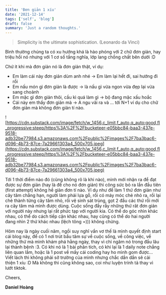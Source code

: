 ```yaml
---
title: 'Đơn giản 1 xíu'
date: '2021-12-14'
tags: ['self', 'blog']
draft: false
summary: 'Just a random thoughts.'
---
```


> Simplicity is the ultimate sophistication. (Leonardo da Vinci)

Bình thường chúng ta có xu hướng khá là hào phóng với 2 chữ đơn giản, hay triệu hồi nó nhưng với 1 cơ số tầng nghĩa, lớp lang chồng chất bên dưới :D

Chứ ít khi mà đơn giản nó là đơn giản thật, ví dụ:

- Em làm cái này đơn giản dùm anh nhé → Em làm lại hết đi, sai hướng đi rồi
- Em nấu món gì đơn giản là được → là nấu gì vừa ngon vừa đẹp lại vừa sang choảnh
- Em mặc gì đơn giản thôi, cầu kì quá làm gì → bộ đang mặc xấu hoắc
- Cái này em thấy đơn giản mà → A ngu vãi ra
  và … tới N+1 ví dụ cho chữ đơn giản mà không đơn giản tí nào.

![https://cdn.substack.com/image/fetch/w_1456,c_limit,f_auto,q_auto:good,fl_progressive:steep/https%3A%2F%2Fbucketeer-e05bbc84-baa3-437e-9518-adb32be77984.s3.amazonaws.com%2Fpublic%2Fimages%2F7ba3bac6-d096-4b73-87ce-7a29661303a4_500x705.jpeg](https://cdn.substack.com/image/fetch/w_1456,c_limit,f_auto,q_auto:good,fl_progressive:steep/https%3A%2F%2Fbucketeer-e05bbc84-baa3-437e-9518-adb32be77984.s3.amazonaws.com%2Fpublic%2Fimages%2F7ba3bac6-d096-4b73-87ce-7a29661303a4_500x705.jpeg)

Tới 1 thời điểm nào đó (cũng không rõ là khi nào), mình mới nhận ra để đạt được sự đơn giản (hay là để cho nó đơn giản) thì công sức bỏ ra lần đầu tiên (first attempt) không hề giản đơn tí nào. Ví dụ như để làm 1 thứ đơn giản như cây tăm chẳng hạn, người làm phải lựa gỗ, rồi có máy móc chẻ nhỏ ra, rồi lại chẻ thành từng cây tăm nhỏ, rồi vệ sinh sát trùng, gọt 2 đầu các thứ rồi mới ra cây tăm mà mình được dùng. Cuộc sống đầy rẫy những thứ rât đơn giản với người này nhưng lại rất phức tạp với người kia. Có thể do góc nhìn khác nhau, có thể do cách tiếp cận khác nhau, hay cũng có thể do hai người đang nhìn 2 thứ khác nhau (lệch tông =))) không chừng.

Hôm nay là ngày cuối năm, ngồi suy nghĩ vẩn vơ thế là mình quyết định start cái blog này, để có 1 nơi trút bầu tâm sự về cuộc sống, về công việc, về những thứ mà mình khám phá hằng ngày, thay vì chỉ ngâm nó trong đầu lâu lại thành bệnh :3. Có khi nó là 1 bài phân tích, có khi lại là 1 daily note chẳng liên quan lắm, hoặc là 1 post về mấy cái coding hay ho mình gom được… Viết lách thì không phải sở trường của mình nhưng chắc dần dần sẽ cải thiện 1 xíu :D Mà không thì cũng không sao, coi như luyện trính tả thay vì lướt tiktok.

Cheers,

**Daniel Hoàng**
